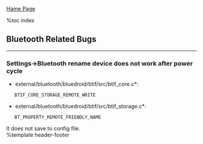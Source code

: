 [[index|Hame Page]]

%toc index

== Bluetooth Related Bugs ==
---------

=== Settings->Bluetooth rename device does not work after power cycle ===
*external/bluetooth/bluedroid/btif/src/btif_core.c*:<br>
    BTIF_CORE_STORAGE_REMOTE_WRITE
*external/bluetooth/bluedroid/btif/src/btif_storage.c*:<br>
    BT_PROPERTY_REMOTE_FRIENDLY_NAME

It does not save to config file.<br>

%template header-footer
